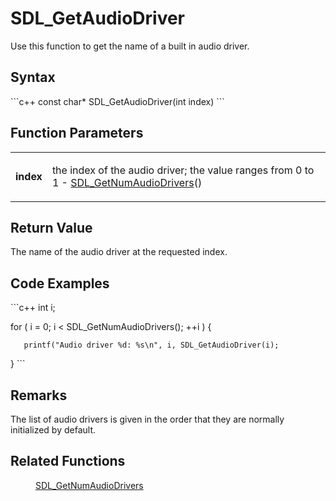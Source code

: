 <!-- pragma section-numbers off -->
<!-- pragma disable-camelcase -->

= SDL_GetAudioDriver =
Use this function to get the name of a built in audio driver. 


== Syntax ==
```c++
const char* SDL_GetAudioDriver(int index)
```

== Function Parameters ==
{|
|'''index'''
|the index of the audio driver; the value ranges from 0 to 1 - [[SDL_GetNumAudioDrivers]]()
|}

== Return Value ==
The name of the audio driver at the requested index.  

== Code Examples ==
```c++
int i;

for ( i = 0; i < SDL_GetNumAudioDrivers(); ++i ) {
    printf("Audio driver %d: %s\n", i, SDL_GetAudioDriver(i);
}
```

== Remarks ==
The list of audio drivers is given in the order that they are normally initialized by default.

== Related Functions ==
:[[SDL_GetNumAudioDrivers]]

